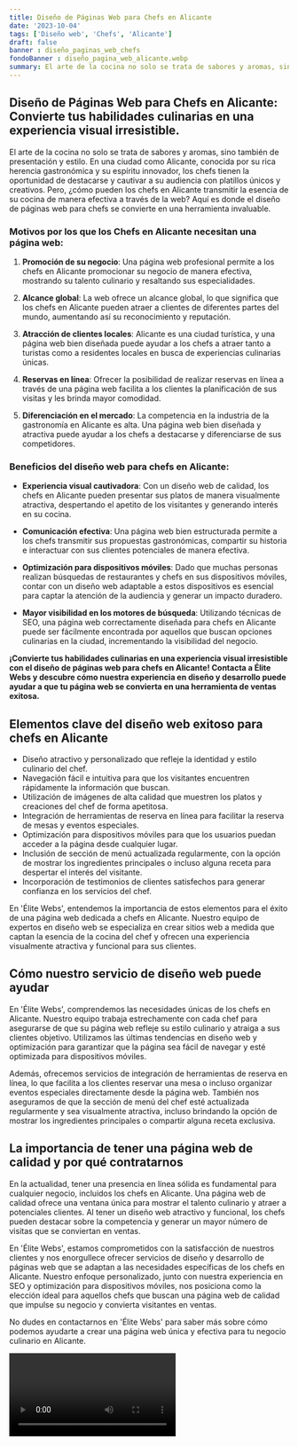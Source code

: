 ```yaml
---
title: Diseño de Páginas Web para Chefs en Alicante
date: '2023-10-04'
tags: ['Diseño web', 'Chefs', 'Alicante']
draft: false
banner : diseño_paginas_web_chefs
fondoBanner : diseño_pagina_web_alicante.webp
summary: El arte de la cocina no solo se trata de sabores y aromas, sino también de presentación y estilo. En una ciudad como Alicante, conocida por su rica herencia gastronómica y su espíritu innovador, los chefs tienen la oportunidad de destacarse y cautivar a su audiencia con platillos únicos y creativos. Pero, ¿cómo pueden los chefs en Alicante transmitir la esencia de su cocina de manera efectiva a través de la web? Aquí es donde el diseño de páginas web para chefs se convierte en una herramienta invaluable.
---
```


## Diseño de Páginas Web para Chefs en Alicante: Convierte tus habilidades culinarias en una experiencia visual irresistible.

El arte de la cocina no solo se trata de sabores y aromas, sino también de presentación y estilo. En una ciudad como Alicante, conocida por su rica herencia gastronómica y su espíritu innovador, los chefs tienen la oportunidad de destacarse y cautivar a su audiencia con platillos únicos y creativos. Pero, ¿cómo pueden los chefs en Alicante transmitir la esencia de su cocina de manera efectiva a través de la web? Aquí es donde el diseño de páginas web para chefs se convierte en una herramienta invaluable.

### Motivos por los que los Chefs en Alicante necesitan una página web:

1. **Promoción de su negocio**: Una página web profesional permite a los chefs en Alicante promocionar su negocio de manera efectiva, mostrando su talento culinario y resaltando sus especialidades.

2. **Alcance global**: La web ofrece un alcance global, lo que significa que los chefs en Alicante pueden atraer a clientes de diferentes partes del mundo, aumentando así su reconocimiento y reputación.

3. **Atracción de clientes locales**: Alicante es una ciudad turística, y una página web bien diseñada puede ayudar a los chefs a atraer tanto a turistas como a residentes locales en busca de experiencias culinarias únicas.

4. **Reservas en línea**: Ofrecer la posibilidad de realizar reservas en línea a través de una página web facilita a los clientes la planificación de sus visitas y les brinda mayor comodidad.

5. **Diferenciación en el mercado**: La competencia en la industria de la gastronomía en Alicante es alta. Una página web bien diseñada y atractiva puede ayudar a los chefs a destacarse y diferenciarse de sus competidores.

### Beneficios del diseño web para chefs en Alicante:

- **Experiencia visual cautivadora**: Con un diseño web de calidad, los chefs en Alicante pueden presentar sus platos de manera visualmente atractiva, despertando el apetito de los visitantes y generando interés en su cocina.

- **Comunicación efectiva**: Una página web bien estructurada permite a los chefs transmitir sus propuestas gastronómicas, compartir su historia e interactuar con sus clientes potenciales de manera efectiva.

- **Optimización para dispositivos móviles**: Dado que muchas personas realizan búsquedas de restaurantes y chefs en sus dispositivos móviles, contar con un diseño web adaptable a estos dispositivos es esencial para captar la atención de la audiencia y generar un impacto duradero.

- **Mayor visibilidad en los motores de búsqueda**: Utilizando técnicas de SEO, una página web correctamente diseñada para chefs en Alicante puede ser fácilmente encontrada por aquellos que buscan opciones culinarias en la ciudad, incrementando la visibilidad del negocio.

**¡Convierte tus habilidades culinarias en una experiencia visual irresistible con el diseño de páginas web para chefs en Alicante! Contacta a Élite Webs y descubre cómo nuestra experiencia en diseño y desarrollo puede ayudar a que tu página web se convierta en una herramienta de ventas exitosa.**

<GifSeo />

<Cta />

## Elementos clave del diseño web exitoso para chefs en Alicante

- Diseño atractivo y personalizado que refleje la identidad y estilo culinario del chef.
- Navegación fácil e intuitiva para que los visitantes encuentren rápidamente la información que buscan.
- Utilización de imágenes de alta calidad que muestren los platos y creaciones del chef de forma apetitosa.
- Integración de herramientas de reserva en línea para facilitar la reserva de mesas y eventos especiales.
- Optimización para dispositivos móviles para que los usuarios puedan acceder a la página desde cualquier lugar.
- Inclusión de sección de menú actualizada regularmente, con la opción de mostrar los ingredientes principales o incluso alguna receta para despertar el interés del visitante.
- Incorporación de testimonios de clientes satisfechos para generar confianza en los servicios del chef.

En 'Élite Webs', entendemos la importancia de estos elementos para el éxito de una página web dedicada a chefs en Alicante. Nuestro equipo de expertos en diseño web se especializa en crear sitios web a medida que captan la esencia de la cocina del chef y ofrecen una experiencia visualmente atractiva y funcional para sus clientes.

## Cómo nuestro servicio de diseño web puede ayudar

En 'Élite Webs', comprendemos las necesidades únicas de los chefs en Alicante. Nuestro equipo trabaja estrechamente con cada chef para asegurarse de que su página web refleje su estilo culinario y atraiga a sus clientes objetivo. Utilizamos las últimas tendencias en diseño web y optimización para garantizar que la página sea fácil de navegar y esté optimizada para dispositivos móviles.

Además, ofrecemos servicios de integración de herramientas de reserva en línea, lo que facilita a los clientes reservar una mesa o incluso organizar eventos especiales directamente desde la página web. También nos aseguramos de que la sección de menú del chef esté actualizada regularmente y sea visualmente atractiva, incluso brindando la opción de mostrar los ingredientes principales o compartir alguna receta exclusiva.

## La importancia de tener una página web de calidad y por qué contratarnos

En la actualidad, tener una presencia en línea sólida es fundamental para cualquier negocio, incluidos los chefs en Alicante. Una página web de calidad ofrece una ventana única para mostrar el talento culinario y atraer a potenciales clientes. Al tener un diseño web atractivo y funcional, los chefs pueden destacar sobre la competencia y generar un mayor número de visitas que se conviertan en ventas.

En 'Élite Webs', estamos comprometidos con la satisfacción de nuestros clientes y nos enorgullece ofrecer servicios de diseño y desarrollo de páginas web que se adaptan a las necesidades específicas de los chefs en Alicante. Nuestro enfoque personalizado, junto con nuestra experiencia en SEO y optimización para dispositivos móviles, nos posiciona como la elección ideal para aquellos chefs que buscan una página web de calidad que impulse su negocio y convierta visitantes en ventas.

No dudes en contactarnos en 'Élite Webs' para saber más sobre cómo podemos ayudarte a crear una página web única y efectiva para tu negocio culinario en Alicante.

<Video />

<CtaBot job='Chefs' city='Alicante'/>

<Gmaps query='Alicante+españa+maps' />